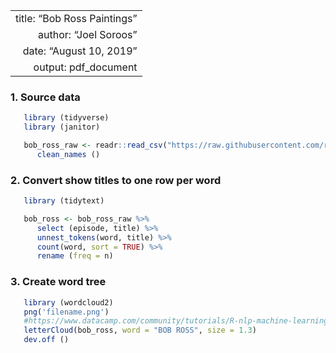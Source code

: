 ----
   title: "Bob Ross Paintings"
   author: "Joel Soroos"
   date: "August 10, 2019"
   output: pdf_document
---

### 1. Source data
```r

   library (tidyverse)
   library (janitor) 

   bob_ross_raw <- readr::read_csv("https://raw.githubusercontent.com/rfordatascience/tidytuesday/master/data/2019/2019-08-06/bob-ross.csv") %>%
      clean_names () 
```
   
   
### 2.  Convert show titles to one row per word
```r

   library (tidytext)

   bob_ross <- bob_ross_raw %>%
      select (episode, title) %>%
      unnest_tokens(word, title) %>%
      count(word, sort = TRUE) %>%
      rename (freq = n)
```


### 3.  Create word tree
```r

   library (wordcloud2)
   png('filename.png')
   #https://www.datacamp.com/community/tutorials/R-nlp-machine-learning
   letterCloud(bob_ross, word = "BOB ROSS", size = 1.3)
   dev.off ()
```